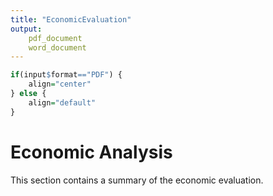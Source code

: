 ```yaml
---
title: "EconomicEvaluation"
output: 
	pdf_document
	word_document
---
```

```r
if(input$format=="PDF") {
    align="center"
} else {
    align="default"
}
```

# Economic Analysis
This section contains a summary of the economic evaluation. 
